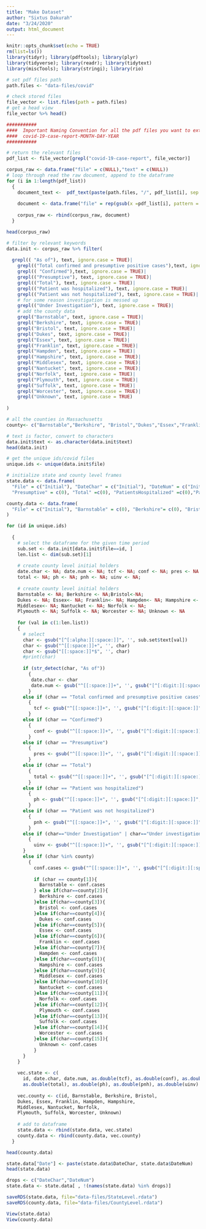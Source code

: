 ```yaml
---
title: "Make Dataset"
author: "Sixtus Dakurah"
date: "3/24/2020"
output: html_document
---
```


```r
knitr::opts_chunk$set(echo = TRUE)
rm(list=ls())
library(tidyr); library(pdftools); library(plyr)
library(tidyverse); library(readr); library(tidytext)
library(miscTools); library(stringi); library(rio)
```


```r
# set pdf files path 
path.files <- "data-files/covid"

# check stored files
file_vector <- list.files(path = path.files)
# get a head view
file_vector %>% head()
```

```r
###########
####  Important Naming Convention for all the pdf files you want to extract the relevant data
####  covid-19-case-report-MONTH-DAY-YEAR
###########

# return the relevant files
pdf_list <- file_vector[grepl("covid-19-case-report", file_vector)]
```



```r
corpus_raw <- data.frame("file" = c(NULL),"text" = c(NULL))
# loop through read the raw document, append to the dataframe
for (i in 1:length(pdf_list))
  {
    document_text <-  pdf_text(paste(path.files, "/", pdf_list[i], sep = "")) %>% readr::read_lines()
    
    document <- data.frame("file" = rep(gsub(x =pdf_list[i], pattern = ".pdf", replacement = ""), length(document_text) ), "text" =document_text)
  
    corpus_raw <- rbind(corpus_raw, document) 
  }
```


```r
head(corpus_raw)
```

```r
# filter by relevant keywords
data.init <- corpus_raw %>% filter(
  
  grepl(( "As of"), text, ignore.case = TRUE)|
    grepl(("Total confirmed and presumptive positive cases"),text, ignore.case = TRUE)|
    grepl(( "Confirmed"),text, ignore.case = TRUE)|
    grepl(("Presumptive"), text, ignore.case = TRUE)|
    grepl(("Total"), text, ignore.case = TRUE)|
    grepl(("Patient was hospitalized"), text, ignore.case = TRUE)|
    grepl(("Patient was not hospitalized"), text, ignore.case = TRUE)|
    # for some reason investigation is messed up
    grepl(("Under Investigation"), text, ignore.case = TRUE)|
    # add the county data
    grepl("Barnstable", text, ignore.case = TRUE)| 
    grepl("Berkshire", text, ignore.case = TRUE)| 
    grepl("Bristol", text, ignore.case = TRUE)| 
    grepl("Dukes", text, ignore.case = TRUE)| 
    grepl("Essex", text, ignore.case = TRUE)| 
    grepl("Franklin", text, ignore.case = TRUE)| 
    grepl("Hampden", text, ignore.case = TRUE)| 
    grepl("Hampshire", text, ignore.case = TRUE)|
    grepl("Middlesex", text, ignore.case = TRUE)|
    grepl("Nantucket", text, ignore.case = TRUE)|
    grepl("Norfolk", text, ignore.case = TRUE)|
    grepl("Plymouth", text, ignore.case = TRUE)|
    grepl("Suffolk", text, ignore.case = TRUE)|
    grepl("Worcester", text, ignore.case = TRUE)|
    grepl("Unknown", text, ignore.case = TRUE)
  
)
```


```r
# all the counties in Massachusetts
county<- c("Barnstable","Berkshire", "Bristol","Dukes","Essex","Franklin","Hampden","Hampshire","Middlesex", "Nantucket","Norfolk","Plymouth","Suffolk","Worcester","Unknown")
```


```r
# text is factor, convert to characters
data.init$text <- as.character(data.init$text)
head(data.init)
```


```r
# get the unique ids/covid files
unique.ids <- unique(data.init$file)

# initialize state and county level frames
state.data <- data.frame(
  "File" = c("Initial"), "DateChar" = c("Initial"), "DateNum" = c("Initial"), "TotalConfirmed" = c(0), "Confirmed" = c(0), 
  "Presumptive" = c(0), "Total" =c(0), "PatientsHospitalized" =c(0),"PatientsNotHospitalized" = c(0),"UnderInvestigation"  = c(0), stringsAsFactors = FALSE)

county.data <- data.frame(
  "File" = c("Initial"), "Barnstable" = c(0), "Berkshire"= c(0), "Bristol"=c(0), "Dukes"=c(0),"Essex"=c(0), "Franklin"=c(0), "Hampden"=c(0),"Hampshire"=c(0),"Middlesex"=c(0), "Nantucket"=c(0), "Norfolk"=c(0), "Plymouth"=c(0), "Suffolk"=c(0), "Worcester"=c(0), "Unknown"=c(0), stringsAsFactors = FALSE
)

for (id in unique.ids)
  
  {
    # select the dataframe for the given time period
    sub.set <- data.init[data.init$file==id, ]
    len.list <- dim(sub.set)[1]
    
    # create county level initial holders
    date.char <- NA; date.num <- NA; tcf <- NA; conf <- NA; pres <- NA
    total <- NA; ph <- NA; pnh <- NA; uinv <- NA;
    
    # create county level initial holders
    Barnstable <- NA; Berkshire <- NA;Bristol<-NA; 
    Dukes <- NA; Essex<- NA; Franklin<- NA; Hampden<- NA; Hampshire <- NA;
    Middlesex<- NA; Nantucket <- NA; Norfolk <- NA; 
    Plymouth <- NA; Suffolk <- NA; Worcester <- NA; Unknown <- NA
    
    for (val in c(1:len.list))
    {
      # select 
      char <- gsub("[^[:alpha:][:space:]]", '', sub.set$text[val])
      char <- gsub("^[[:space:]]+", '', char)
      char <- gsub("[[:space:]]*$", '', char)
      #print(char)
      
      if (str_detect(char, "As of"))
        {
         date.char <- char
         date.num <- gsub("^[[:space:]]+", '', gsub("[^[:digit:][:space:]]", '', sub.set$text[val]) )
        }
      else if (char == "Total confirmed and presumptive positive cases" | char =="Confirmed Cases Reported")
        {
          tcf <- gsub("^[[:space:]]+", '', gsub("[^[:digit:][:space:]]", '', sub.set$text[val]) )
        }
      else if (char == "Confirmed")
        {
          conf <- gsub("^[[:space:]]+", '', gsub("[^[:digit:][:space:]]", '', sub.set$text[val]) )
        }
      else if (char == "Presumptive")
        {
          pres <- gsub("^[[:space:]]+", '', gsub("[^[:digit:][:space:]]", '', sub.set$text[val]) )
        }
      else if (char == "Total")
        {
          total <- gsub("^[[:space:]]+", '', gsub("[^[:digit:][:space:]]", '', sub.set$text[val]) )
        }
      else if (char == "Patient was hospitalized")
        {
          ph <- gsub("^[[:space:]]+", '', gsub("[^[:digit:][:space:]]", '', sub.set$text[val]) )
        }
      else if (char == "Patient was not hospitalized")
        {
          pnh <- gsub("^[[:space:]]+", '', gsub("[^[:digit:][:space:]]", '', sub.set$text[val]) )
        }
      else if (char=="Under Investigation" | char=="Under investigation")
        {
          uinv <- gsub("^[[:space:]]+", '', gsub("[^[:digit:][:space:]]", '', sub.set$text[val]) )
      }
      else if (char %in% county)
        {
          conf.cases <- gsub("^[[:space:]]+", '', gsub("[^[:digit:][:space:]]", '', sub.set$text[val]) )
          
          if (char == county[1]){
            Barnstable <- conf.cases
          } else if(char==county[2]){
            Berkshire <- conf.cases
          }else if(char==county[3]){
            Bristol <- conf.cases
          }else if(char==county[4]){
            Dukes <- conf.cases
          }else if(char==county[5]){
            Essex <- conf.cases
          }else if(char==county[6]){
            Franklin <- conf.cases
          }else if(char==county[7]){
            Hampden <- conf.cases
          }else if(char==county[8]){
            Hampshire <- conf.cases
          }else if(char==county[9]){
            Middlesex <- conf.cases
          }else if(char==county[10]){
            Nantucket <- conf.cases
          }else if(char==county[11]){
            Norfolk <- conf.cases
          }else if(char==county[12]){
            Plymouth <- conf.cases
          }else if(char==county[13]){
            Suffolk <- conf.cases
          }else if(char==county[14]){
            Worcester <- conf.cases
          }else if(char==county[15]){
            Unknown <- conf.cases
          }
      }
    }
    
    vec.state <- c(
      id, date.char, date.num, as.double(tcf), as.double(conf), as.double(pres), 
      as.double(total), as.double(ph), as.double(pnh), as.double(uinv) )
    
    vec.county <- c(id, Barnstable, Berkshire, Bristol,
    Dukes, Essex, Franklin, Hampden, Hampshire,
    Middlesex, Nantucket, Norfolk, 
    Plymouth, Suffolk, Worcester, Unknown)
    
    # add to dataframe
    state.data <- rbind(state.data, vec.state)
    county.data <- rbind(county.data, vec.county)
  }
```

```r
head(county.data)
```


```r
state.data["Date"] <- paste(state.data$DateChar, state.data$DateNum)
head(state.data)
```


```r
drops <- c("DateChar","DateNum")
state.data <- state.data[ , !(names(state.data) %in% drops)]

saveRDS(state.data, file="data-files/StateLevel.rdata")
saveRDS(county.data, file="data-files/CountyLevel.rdata")
```


```r
View(state.data)
View(county.data)
```

